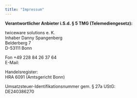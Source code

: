 ```yaml
---
title: "Impressum"
---
```


**Verantwortlicher Anbieter i.S.d. § 5 TMG (Telemediengesetz):**

twiceware solutions e. K.<br/>
Inhaber Danny Spangenberg<br/>
Belderberg 7<br/>
D-53111 Bonn<br/>

Fon +49 228 84 26 37 64<br/>
E-Mail: <Email />

Handelsregister:<br/> HRA 6091 (Amtsgericht Bonn)<br/>

Umsatzsteuer-Identifikationsnummer gem. § 27a UStG:<br/> DE240386270


